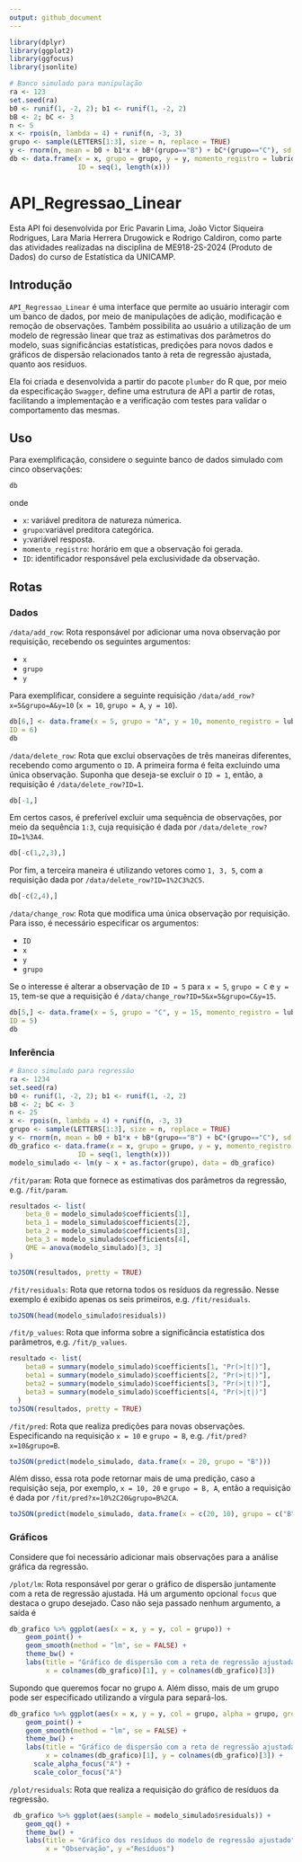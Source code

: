 ```yaml
---
output: github_document
---
```


```r
library(dplyr)
library(ggplot2)
library(ggfocus)
library(jsonlite)
```


```r
# Banco simulado para manipulação
ra <- 123
set.seed(ra)
b0 <- runif(1, -2, 2); b1 <- runif(1, -2, 2)
bB <- 2; bC <- 3
n <- 5
x <- rpois(n, lambda = 4) + runif(n, -3, 3)
grupo <- sample(LETTERS[1:3], size = n, replace = TRUE)
y <- rnorm(n, mean = b0 + b1*x + bB*(grupo=="B") + bC*(grupo=="C"), sd = 2)
db <- data.frame(x = x, grupo = grupo, y = y, momento_registro = lubridate::now(),
                 ID = seq(1, length(x)))
```

# API_Regressao_Linear

Esta API foi desenvolvida por Eric Pavarin Lima, João Victor Siqueira Rodrigues,
Lara Maria Herrera Drugowick e Rodrigo Caldiron, 
como parte das atividades realizadas na disciplina de ME918-2S-2024 
(Produto de Dados) do curso de Estatística da UNICAMP.

## Introdução
`API_Regressao_Linear` é uma interface que permite ao usuário interagir com um 
banco de dados, por meio de manipulações de adição,
modificação e remoção de observações. Também possibilita ao usuário a 
utilização de um modelo de regressão linear que traz as estimativas dos 
parâmetros do modelo, suas significâncias estatísticas, predições para novos dados e 
gráficos de dispersão relacionados tanto à reta de regressão ajustada, 
quanto aos resíduos.

Ela foi criada e desenvolvida a partir do pacote `plumber` do R que,
por meio da especificação `Swagger`, define uma estrutura de API a partir
de rotas, facilitando a implementação e a verificação com testes
para validar o comportamento das mesmas.

## Uso
Para exemplificação, considere o seguinte banco de dados simulado com cinco observações:

```r
db
```
onde

- `x`: variável preditora de natureza númerica.
- `grupo`:variável preditora categórica. 
- `y`:variável resposta.
- `momento_registro`: horário em que a observação foi gerada.
- `ID`: identificador responsável pela exclusividade da observação.

## Rotas

### Dados
`/data/add_row`: Rota responsável por adicionar uma nova observação por requisição, recebendo os seguintes argumentos:

- `x`
- `grupo`
- `y`

Para exemplificar, considere a seguinte requisição `/data/add_row?x=5&grupo=A&y=10` (`x = 10`, `grupo = A`, `y = 10`).

```r
db[6,] <- data.frame(x = 5, grupo = "A", y = 10, momento_registro = lubridate::now(),
ID = 6)
db
```


`/data/delete_row`: Rota que exclui observações de três maneiras diferentes, recebendo como argumento o `ID`. A primeira forma é feita excluindo uma única observação. Suponha que deseja-se excluir o `ID = 1`, então, a requisição é `/data/delete_row?ID=1`.

```r
db[-1,]
```

Em certos casos, é preferível excluir uma sequência de observações, por meio da sequência `1:3`, cuja requisição é dada por `/data/delete_row?ID=1%3A4`.

```r
db[-c(1,2,3),]

```

Por fim, a terceira maneira é utilizando vetores como `1, 3, 5`, com a requisição dada por `/data/delete_row?ID=1%2C3%2C5`.

```r
db[-c(2,4),]
```


`/data/change_row`: Rota que modifica uma única observação por requisição. Para isso, é necessário especificar os argumentos:

- `ID`
- `x`
- `y`
- `grupo`

Se o interesse é alterar a observação de `ID = 5` para `x = 5`, `grupo = C` e `y = 15`, tem-se que a requisição é `/data/change_row?ID=5&x=5&grupo=C&y=15`.

```r
db[5,] <- data.frame(x = 5, grupo = "C", y = 15, momento_registro = lubridate::now(),
ID = 5)
db
```

### Inferência
```r
# Banco simulado para regressão
ra <- 1234
set.seed(ra)
b0 <- runif(1, -2, 2); b1 <- runif(1, -2, 2)
bB <- 2; bC <- 3
n <- 25
x <- rpois(n, lambda = 4) + runif(n, -3, 3)
grupo <- sample(LETTERS[1:3], size = n, replace = TRUE)
y <- rnorm(n, mean = b0 + b1*x + bB*(grupo=="B") + bC*(grupo=="C"), sd = 2)
db_grafico <- data.frame(x = x, grupo = grupo, y = y, momento_registro = lubridate::now(),
                 ID = seq(1, length(x)))
modelo_simulado <- lm(y ~ x + as.factor(grupo), data = db_grafico)
```

`/fit/param`: Rota que fornece as estimativas dos parâmetros da regressão, e.g. `/fit/param`.

```r
resultados <- list(
    beta_0 = modelo_simulado$coefficients[1],
    beta_1 = modelo_simulado$coefficients[2],
    beta_2 = modelo_simulado$coefficients[3],
    beta_3 = modelo_simulado$coefficients[4],
    QME = anova(modelo_simulado)[3, 3]
)

toJSON(resultados, pretty = TRUE)
```

`/fit/residuals`: Rota que retorna todos os resíduos da regressão. Nesse exemplo é exibido apenas os seis primeiros, e.g. `/fit/residuals`.

```r
toJSON(head(modelo_simulado$residuals))
```

`/fit/p_values`: Rota que informa sobre a significância estatística dos parâmetros, e.g. `/fit/p_values`.

```r
resultado <- list(
    beta0 = summary(modelo_simulado)$coefficients[1, "Pr(>|t|)"],       
    beta1 = summary(modelo_simulado)$coefficients[2, "Pr(>|t|)"],          
    beta2 = summary(modelo_simulado)$coefficients[3, "Pr(>|t|)"],          
    beta3 = summary(modelo_simulado)$coefficients[4, "Pr(>|t|)"]
  )
toJSON(resultados, pretty = TRUE)
```

`/fit/pred`: Rota que realiza predições para novas observações. Especificando na requisição `x = 10` e `grupo = B`, e.g. `/fit/pred?x=10&grupo=B`. 

```r
toJSON(predict(modelo_simulado, data.frame(x = 20, grupo = "B")))
```

Além disso, essa rota pode retornar mais de uma predição, caso a requisição seja, por exemplo, `x = 10, 20` e `grupo = B, A`, então a requisição é dada por `/fit/pred?x=10%2C20&grupo=B%2CA`.

```r
toJSON(predict(modelo_simulado, data.frame(x = c(20, 10), grupo = c("B", "A"))))
```


### Gráficos

Considere que foi necessário adicionar mais observações para a análise gráfica da regressão. 

`/plot/lm`: Rota responsável por gerar o gráfico de dispersão juntamente com a reta de regressão ajustada. Há um argumento opcional `focus` que destaca o grupo desejado. Caso não seja passado nenhum argumento, a saída é

```r
db_grafico %>% ggplot(aes(x = x, y = y, col = grupo)) +
    geom_point() +
    geom_smooth(method = "lm", se = FALSE) +
    theme_bw() +
    labs(title = "Gráfico de dispersão com a reta de regressão ajustada por categoria",
         x = colnames(db_grafico)[1], y = colnames(db_grafico)[3])
```

Supondo que queremos focar no grupo `A`. Além disso, mais de um grupo pode ser especificado utilizando a vírgula para separá-los.

```r
db_grafico %>% ggplot(aes(x = x, y = y, col = grupo, alpha = grupo, group = grupo)) +
    geom_point() +
    geom_smooth(method = "lm", se = FALSE) +
    theme_bw() +
    labs(title = "Gráfico de dispersão com a reta de regressão ajustada por categoria",
         x = colnames(db_grafico)[1], y = colnames(db_grafico)[3]) +
      scale_alpha_focus("A") +
      scale_color_focus("A")

```

`/plot/residuals`: Rota que realiza a requisição do gráfico de resíduos da regressão.

```r
 db_grafico %>% ggplot(aes(sample = modelo_simulado$residuals)) +
    geom_qq() +
    theme_bw() +
    labs(title = "Gráfico dos resíduos do modelo de regressão ajustado",
         x = "Observação", y ="Resíduos")
```

